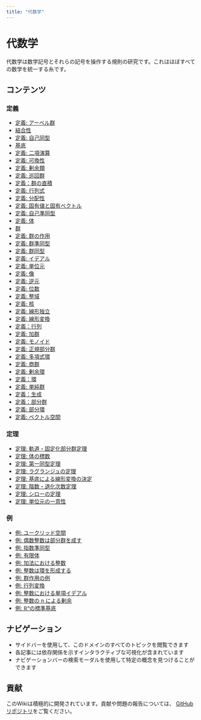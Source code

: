 ```yaml
---
title: "代数学"
---
```


# 代数学

代数学は数学記号とそれらの記号を操作する規則の研究です。これはほぼすべての数学を統一する糸です。

## コンテンツ

### 定義

- [定義: アーベル群](def-abelian-group.qmd)
- [結合性](def-associativity.qmd)
- [定義: 自己同型](def-automorphism.qmd)
- [基底](def-basis.qmd)
- [定義: 二項演算](def-binary-operation.qmd)
- [定義: 可換性](def-commutativity.qmd)
- [定義: 剰余類](def-coset.qmd)
- [定義: 巡回群](def-cyclic-group.qmd)
- [定義：群の直積](def-direct-product.qmd)
- [定義: 行列式](def-determinant.qmd)
- [定義: 分配性](def-distributivity.qmd)
- [定義: 固有値と固有ベクトル](def-eigenvalue-eigenvector.qmd)
- [定義: 自己準同型](def-endomorphism.qmd)
- [定義: 体](def-field.qmd)
- [群](def-group.qmd)
- [定義: 群の作用](def-group-action.qmd)
- [定義: 群準同型](def-homomorphism.qmd)
- [定義: 群同型](def-isomorphism.qmd)
- [定義: イデアル](def-ideal.qmd)
- [定義: 単位元](def-identity-element.qmd)
- [定義: 像](def-image.qmd)
- [定義: 逆元](def-inverse-element.qmd)
- [定義: 位数](def-order.qmd)
- [定義: 整域](def-integral-domain.qmd)
- [定義: 核](def-kernel.qmd)
- [定義: 線形独立](def-linear-independence.qmd)
- [定義: 線形変換](def-linear-transformation.qmd)
- [定義：行列](def-matrix.qmd)
- [定義: 加群](def-module.qmd)
- [定義: モノイド](def-monoid.qmd)
- [定義: 正規部分群](def-normal-subgroup.qmd)
- [定義: 多項式環](def-polynomial-ring.qmd)
- [定義: 商群](def-quotient-group.qmd)
- [定義: 剰余環](def-quotient-ring.qmd)
- [定義：環](def-ring.qmd)
- [定義: 単純群](def-simple-group.qmd)
- [定義：生成](def-span.qmd)
- [定義：部分群](def-subgroup.qmd)
- [定義: 部分環](def-subring.qmd)
- [定義: ベクトル空間](def-vector-space.qmd)

### 定理

- [定理: 軌道・固定化部分群定理](thm-orbit-stabilizer.qmd)
- [定理: 体の標数](thm-field-characteristic.qmd)
- [定理: 第一同型定理](thm-first-isomorphism.qmd)
- [定理: ラグランジュの定理](thm-lagrange.qmd)
- [定理: 基底による線形変換の決定](thm-linear-transformation-basis.qmd)
- [定理: 階数・退化次数定理](thm-rank-nullity.qmd)
- [定理: シローの定理](thm-sylow.qmd)
- [定理: 単位元の一意性](thm-unique-identity.qmd)

### 例

- [例: ユークリッド空間](ex-euclidean-space.qmd)
- [例: 偶数整数は部分群を成す](ex-even-integers-subgroup.qmd)
- [例: 指数準同型](ex-exponential-homomorphism.qmd)
- [例: 有限体](ex-finite-field.qmd)
- [例: 加法における整数](ex-integers-addition.qmd)
- [例: 整数は環を形成する](ex-integers-ring.qmd)
- [例: 群作用の例](ex-group-action-examples.qmd)
- [例: 行列変換](ex-matrix-transformation.qmd)
- [例: 整数における単項イデアル](ex-principal-ideal.qmd)
- [例: 整数の n による剰余](ex-quotient-integers-mod-n.qmd)
- [例: ℝⁿの標準基底](ex-standard-basis-rn.qmd)

## ナビゲーション

- サイドバーを使用して、このドメインのすべてのトピックを閲覧できます
- 各記事には依存関係を示すインタラクティブな可視化が含まれています
- ナビゲーションバーの検索モーダルを使用して特定の概念を見つけることができます

## 貢献

このWikiは積極的に開発されています。貢献や問題の報告については、
[GitHubリポジトリ](https://github.com/RK0429/ModernMath)をご覧ください。
